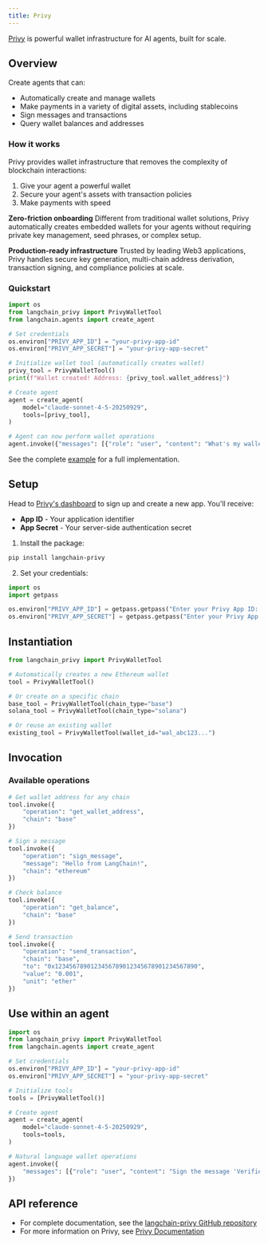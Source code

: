 ```yaml
---
title: Privy
---
```


[Privy](https://privy.io) is powerful wallet infrastructure for AI agents, built for scale.

## Overview

Create agents that can:

- Automatically create and manage wallets
- Make payments in a variety of digital assets, including stablecoins
- Sign messages and transactions
- Query wallet balances and addresses

### How it works

Privy provides wallet infrastructure that removes the complexity of blockchain interactions:

1. Give your agent a powerful wallet
2. Secure your agent's assets with transaction policies
3. Make payments with speed

**Zero-friction onboarding**
Different from traditional wallet solutions, Privy automatically creates embedded wallets for your agents without requiring private key management, seed phrases, or complex setup.

**Production-ready infrastructure**
Trusted by leading Web3 applications, Privy handles secure key generation, multi-chain address derivation, transaction signing, and compliance policies at scale.

### Quickstart

```python
import os
from langchain_privy import PrivyWalletTool
from langchain.agents import create_agent

# Set credentials
os.environ["PRIVY_APP_ID"] = "your-privy-app-id"
os.environ["PRIVY_APP_SECRET"] = "your-privy-app-secret"

# Initialize wallet tool (automatically creates wallet)
privy_tool = PrivyWalletTool()
print(f"Wallet created! Address: {privy_tool.wallet_address}")

# Create agent
agent = create_agent(
    model="claude-sonnet-4-5-20250929",
    tools=[privy_tool],
)

# Agent can now perform wallet operations
agent.invoke({"messages": [{"role": "user", "content": "What's my wallet address on Base?"}]})
```

See the complete [example](https://github.com/privy-io/langchain-privy/tree/main/examples) for a full implementation.

## Setup

Head to [Privy's dashboard](https://dashboard.privy.io) to sign up and create a new app. You'll receive:

-   **App ID** - Your application identifier
-   **App Secret** - Your server-side authentication secret

1. Install the package:

```bash
pip install langchain-privy
```

2. Set your credentials:

```python
import os
import getpass

os.environ["PRIVY_APP_ID"] = getpass.getpass("Enter your Privy App ID: ")
os.environ["PRIVY_APP_SECRET"] = getpass.getpass("Enter your Privy App Secret: ")
```

## Instantiation

```python
from langchain_privy import PrivyWalletTool

# Automatically creates a new Ethereum wallet
tool = PrivyWalletTool()

# Or create on a specific chain
base_tool = PrivyWalletTool(chain_type="base")
solana_tool = PrivyWalletTool(chain_type="solana")

# Or reuse an existing wallet
existing_tool = PrivyWalletTool(wallet_id="wal_abc123...")
```

## Invocation

### Available operations

```python
# Get wallet address for any chain
tool.invoke({
    "operation": "get_wallet_address",
    "chain": "base"
})

# Sign a message
tool.invoke({
    "operation": "sign_message",
    "message": "Hello from LangChain!",
    "chain": "ethereum"
})

# Check balance
tool.invoke({
    "operation": "get_balance",
    "chain": "base"
})

# Send transaction
tool.invoke({
    "operation": "send_transaction",
    "chain": "base",
    "to": "0x1234567890123456789012345678901234567890",
    "value": "0.001",
    "unit": "ether"
})
```

## Use within an agent

```python
import os
from langchain_privy import PrivyWalletTool
from langchain.agents import create_agent

# Set credentials
os.environ["PRIVY_APP_ID"] = "your-privy-app-id"
os.environ["PRIVY_APP_SECRET"] = "your-privy-app-secret"

# Initialize tools
tools = [PrivyWalletTool()]

# Create agent
agent = create_agent(
    model="claude-sonnet-4-5-20250929",
    tools=tools,
)

# Natural language wallet operations
agent.invoke({
    "messages": [{"role": "user", "content": "Sign the message 'Verified by AI Agent' and then check my balance on Base"}]
})
```

## API reference

-   For complete documentation, see the [langchain-privy GitHub repository](https://github.com/privy-io/langchain-privy)
-   For more information on Privy, see [Privy Documentation](https://docs.privy.io)

